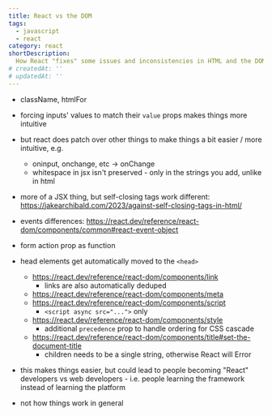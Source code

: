 ```yaml
---
title: React vs the DOM
tags:
  - javascript
  - react
category: react
shortDescription:
  How React "fixes" some issues and inconsistencies in HTML and the DOM.
# createdAt: ''
# updatedAt: ''
---
```


- className, htmlFor
- forcing inputs' values to match their `value` props makes things more
  intuitive
- but react does patch over other things to make things a bit easier / more
  intuitive, e.g.
  - oninput, onchange, etc -> onChange
  - whitespace in jsx isn't preserved - only in the strings you add, unlike in
    html
- more of a JSX thing, but self-closing tags work different:
  https://jakearchibald.com/2023/against-self-closing-tags-in-html/
- events differences:
  https://react.dev/reference/react-dom/components/common#react-event-object
- form action prop as function
- head elements get automatically moved to the `<head>`

  - https://react.dev/reference/react-dom/components/link
    - links are also automatically deduped
  - https://react.dev/reference/react-dom/components/meta
  - https://react.dev/reference/react-dom/components/script
    - `<script async src="...">` only
  - https://react.dev/reference/react-dom/components/style
    - additional `precedence` prop to handle ordering for CSS cascade
  - https://react.dev/reference/react-dom/components/title#set-the-document-title
    - children needs to be a single string, otherwise React will Error

- this makes things easier, but could lead to people becoming "React" developers
  vs web developers - i.e. people learning the framework instead of learning the
  platform
- not how things work in general
